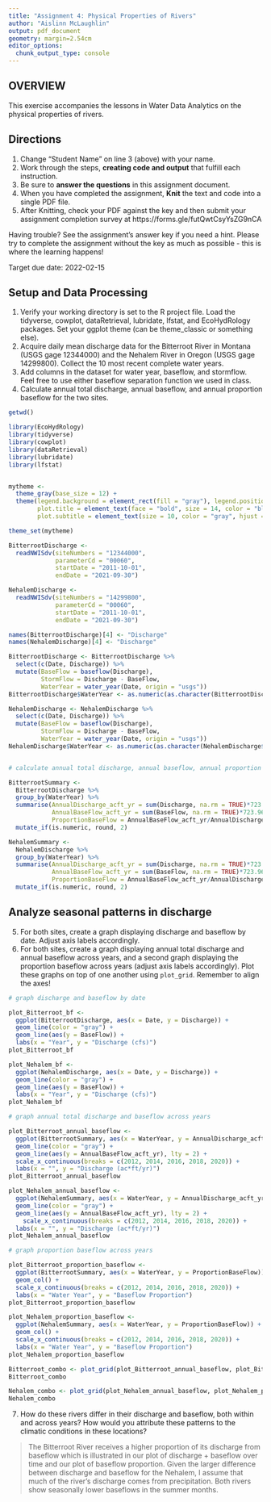 ```yaml
---
title: "Assignment 4: Physical Properties of Rivers"
author: "Aislinn McLaughlin"
output: pdf_document
geometry: margin=2.54cm
editor_options: 
  chunk_output_type: console
---
```


## OVERVIEW

This exercise accompanies the lessons in Water Data Analytics on the physical properties of rivers. 

## Directions
1. Change "Student Name" on line 3 (above) with your name.
2. Work through the steps, **creating code and output** that fulfill each instruction.
3. Be sure to **answer the questions** in this assignment document.
4. When you have completed the assignment, **Knit** the text and code into a single PDF file.
5. After Knitting, check your PDF against the key and then submit your assignment completion survey at https://forms.gle/futQwtCsyYsZG9nCA

Having trouble? See the assignment's answer key if you need a hint. Please try to complete the assignment without the key as much as possible - this is where the learning happens!

Target due date: 2022-02-15

## Setup and Data Processing

1. Verify your working directory is set to the R project file. Load the tidyverse, cowplot, dataRetrieval, lubridate, lfstat, and EcoHydRology packages. Set your ggplot theme (can be theme_classic or something else).
2. Acquire daily mean discharge data for the Bitterroot River in Montana (USGS gage 12344000) and the Nehalem River in Oregon (USGS gage 14299800). Collect the 10 most recent complete water years.
3. Add columns in the dataset for water year, baseflow, and stormflow. Feel free to use either baseflow separation function we used in class. 
4. Calculate annual total discharge, annual baseflow, and annual proportion baseflow for the two sites.

```r
getwd()

library(EcoHydRology)
library(tidyverse)
library(cowplot)
library(dataRetrieval)
library(lubridate)
library(lfstat)


mytheme <-
  theme_gray(base_size = 12) +
  theme(legend.background = element_rect(fill = "gray"), legend.position = "bottom",
        plot.title = element_text(face = "bold", size = 14, color = "black", hjust = 0.5),
        plot.subtitle = element_text(size = 10, color = "gray", hjust = 0.5))

theme_set(mytheme)

BitterrootDischarge <-
  readNWISdv(siteNumbers = "12344000",
             parameterCd = "00060",
             startDate = "2011-10-01",
             endDate = "2021-09-30")

NehalemDischarge <-
  readNWISdv(siteNumbers = "14299800",
             parameterCd = "00060",
             startDate = "2011-10-01",
             endDate = "2021-09-30")

names(BitterrootDischarge)[4] <- "Discharge"
names(NehalemDischarge)[4] <- "Discharge"

BitterrootDischarge <- BitterrootDischarge %>%
  select(c(Date, Discharge)) %>%
  mutate(BaseFlow = baseflow(Discharge),
         StormFlow = Discharge - BaseFlow,
         WaterYear = water_year(Date, origin = "usgs"))
BitterrootDischarge$WaterYear <- as.numeric(as.character(BitterrootDischarge$WaterYear))

NehalemDischarge <- NehalemDischarge %>%
  select(c(Date, Discharge)) %>%
  mutate(BaseFlow = baseflow(Discharge),
         StormFlow = Discharge - BaseFlow,
         WaterYear = water_year(Date, origin = "usgs"))
NehalemDischarge$WaterYear <- as.numeric(as.character(NehalemDischarge$WaterYear))


# calculate annual total discharge, annual baseflow, annual proportion baseflow

BitterrootSummary <-
  BitterrootDischarge %>%
  group_by(WaterYear) %>%
  summarise(AnnualDischarge_acft_yr = sum(Discharge, na.rm = TRUE)*723.968,
            AnnualBaseFlow_acft_yr = sum(BaseFlow, na.rm = TRUE)*723.968,
            ProportionBaseFlow = AnnualBaseFlow_acft_yr/AnnualDischarge_acft_yr) %>%
  mutate_if(is.numeric, round, 2)

NehalemSummary <-
  NehalemDischarge %>%
  group_by(WaterYear) %>%
  summarise(AnnualDischarge_acft_yr = sum(Discharge, na.rm = TRUE)*723.968,
            AnnualBaseFlow_acft_yr = sum(BaseFlow, na.rm = TRUE)*723.968,
            ProportionBaseFlow = AnnualBaseFlow_acft_yr/AnnualDischarge_acft_yr) %>%
  mutate_if(is.numeric, round, 2)


```

## Analyze seasonal patterns in discharge

5. For both sites, create a graph displaying discharge and baseflow by date. Adjust axis labels accordingly.
6. For both sites, create a graph displaying annual total discharge and annual baseflow across years, and a second graph displaying the proportion baseflow across years (adjust axis labels accordingly). Plot these graphs on top of one another using `plot_grid`. Remember to align the axes!

```r

# graph discharge and baseflow by date

plot_Bitterroot_bf <-
  ggplot(BitterrootDischarge, aes(x = Date, y = Discharge)) +
  geom_line(color = "gray") +
  geom_line(aes(y = BaseFlow)) +
  labs(x = "Year", y = "Discharge (cfs)")
plot_Bitterroot_bf

plot_Nehalem_bf <-
  ggplot(NehalemDischarge, aes(x = Date, y = Discharge)) +
  geom_line(color = "gray") +
  geom_line(aes(y = BaseFlow)) +
  labs(x = "Year", y = "Discharge (cfs)")
plot_Nehalem_bf

# graph annual total discharge and baseflow across years

plot_Bitterroot_annual_baseflow <-
  ggplot(BitterrootSummary, aes(x = WaterYear, y = AnnualDischarge_acft_yr)) +
  geom_line(color = "gray") +
  geom_line(aes(y = AnnualBaseFlow_acft_yr), lty = 2) +
  scale_x_continuous(breaks = c(2012, 2014, 2016, 2018, 2020)) +
  labs(x = "", y = "Discharge (ac*ft/yr)")
plot_Bitterroot_annual_baseflow

plot_Nehalem_annual_baseflow <-
  ggplot(NehalemSummary, aes(x = WaterYear, y = AnnualDischarge_acft_yr)) +
  geom_line(color = "gray") +
  geom_line(aes(y = AnnualBaseFlow_acft_yr), lty = 2) + 
    scale_x_continuous(breaks = c(2012, 2014, 2016, 2018, 2020)) +
  labs(x = "", y = "Discharge (ac*ft/yr)")
plot_Nehalem_annual_baseflow

# graph proportion baseflow across years

plot_Bitterroot_proportion_baseflow <-
  ggplot(BitterrootSummary, aes(x = WaterYear, y = ProportionBaseFlow)) +
  geom_col() +
  scale_x_continuous(breaks = c(2012, 2014, 2016, 2018, 2020)) +
  labs(x = "Water Year", y = "Baseflow Proportion")
plot_Bitterroot_proportion_baseflow

plot_Nehalem_proportion_baseflow <-
  ggplot(NehalemSummary, aes(x = WaterYear, y = ProportionBaseFlow)) +
  geom_col() +
  scale_x_continuous(breaks = c(2012, 2014, 2016, 2018, 2020)) +
  labs(x = "Water Year", y = "Baseflow Proportion")
plot_Nehalem_proportion_baseflow

Bitterroot_combo <- plot_grid(plot_Bitterroot_annual_baseflow, plot_Bitterroot_proportion_baseflow, align = "hv", nrow = 2)
Bitterroot_combo

Nehalem_combo <- plot_grid(plot_Nehalem_annual_baseflow, plot_Nehalem_proportion_baseflow, align = "hv", nrow = 2)
Nehalem_combo

```

7. How do these rivers differ in their discharge and baseflow, both within and across years? How would you attribute these patterns to the climatic conditions in these locations?

> The Bitterroot River receives a higher proportion of its discharge from baseflow which is illustrated in our plot of discharge + baseflow over time and our plot of baseflow proportion. Given the larger difference between discharge and baseflow for the Nehalem, I assume that much of the river's discharge comes from precipitation. Both rivers show seasonally lower baseflows in the summer months.
